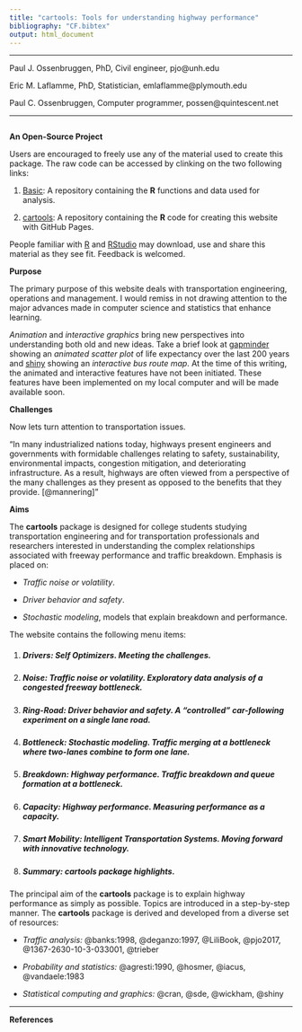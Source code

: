 ```yaml
---
title: "cartools: Tools for understanding highway performance"
bibliography: "CF.bibtex"
output: html_document
---
```


***

Paul J. Ossenbruggen, PhD, Civil engineer, pjo@unh.edu

Eric M. Laflamme, PhD, Statistician, emlaflamme@plymouth.edu

Paul C. Ossenbruggen, Computer programmer, possen@quintescent.net

***

```r
```

__An Open-Source Project__


Users are encouraged to freely use any of the material used to create this package. The raw code can be accessed by clinking on the two following links: 

1. [Basic](https://github.com/PJOssenbruggen/Basic): A repository containing the __R__  functions and data used for analysis.

2. [cartools](https://github.com/PJOssenbruggen/cartools): A repository containing the __R__ code for creating this website with GitHub Pages.

People familiar with [R](https://cran.r-project.org) and [RStudio](https://www.rstudio.com) may download, use and share this material as they see fit. Feedback is welcomed.

__Purpose__

The primary purpose of this website deals with transportation engineering, operations and management. I would remiss in not drawing attention to the major advances made in computer science and statistics that enhance learning.  

_Animation_ and _interactive graphics_ bring new perspectives into understanding both old and new ideas. Take a brief look at [gapminder](https://www.gapminder.org/tools/#$chart-type=bubbles) showing an _animated scatter plot_ of life expectancy over the last 200 years and [shiny](http://shiny.rstudio.com/gallery/bus-dashboard.html) showing an _interactive bus route map_. At the time of this writing, the animated and interactive features have not been initiated. These features have been implemented on my local computer and will be made available soon. 


__Challenges__

Now lets turn attention to transportation issues.

"In many industrialized nations today, highways present engineers and governments with formidable challenges relating to safety, sustainability, environmental impacts, congestion mitigation, and deteriorating infrastructure. As a result, highways are often viewed from a perspective of the many challenges as they present as opposed to the benefits that they provide. [@mannering]" 

__Aims__
 
The __cartools__ package is designed for college students studying transportation engineering and for transportation professionals and researchers interested in understanding the complex relationships associated with freeway performance and traffic breakdown. Emphasis is placed on: 

* _Traffic noise or volatility_.

* _Driver behavior and safety_. 

* _Stochastic modeling_,  models that explain breakdown and performance.


The website contains the following menu  items:

1. ##### __Drivers:__  _Self Optimizers_. Meeting the challenges.

2. ##### __Noise:__  _Traffic noise or  volatility_. Exploratory data analysis of a congested freeway bottleneck.

3. ##### __Ring-Road:__ _Driver behavior and safety_. A "controlled" car-following experiment on a single lane road.

4. #####  __Bottleneck:__ _Stochastic modeling_. Traffic merging at a bottleneck where two-lanes  combine to form one lane.

5. #####  __Breakdown:__ _Highway performance_. Traffic breakdown and queue formation at a bottleneck.

6. #####  __Capacity:__ _Highway performance_. Measuring performance as a capacity.

7. ##### __Smart Mobility:__ _Intelligent Transportation Systems._ Moving forward with innovative technology.

8. ##### __Summary:__  __cartools__ package highlights.


The principal aim of the __cartools__ package is to explain highway performance as simply as possible. Topics are introduced in a  step-by-step manner.  The  __cartools__ package is derived and developed from a diverse set of resources:

* _Traffic analysis:_ @banks:1998, @deganzo:1997, @LiliBook, @pjo2017, @1367-2630-10-3-033001, @trieber

* _Probability and statistics:_ @agresti:1990, @hosmer, @iacus, @vandaele:1983

* _Statistical computing and graphics:_ @cran, @sde,  @wickham, @shiny


*** 
__References__





